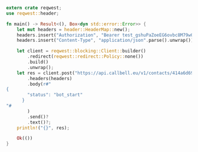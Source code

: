 ```rust
extern crate reqwest;
use reqwest::header;

fn main() -> Result<(), Box<dyn std::error::Error>> {
    let mut headers = header::HeaderMap::new();
    headers.insert("Authorization", "Bearer test_gshuPaZoeEG6ovbc8M79w0QyM".parse().unwrap());
    headers.insert("Content-Type", "application/json".parse().unwrap());

    let client = reqwest::blocking::Client::builder()
        .redirect(reqwest::redirect::Policy::none())
        .build()
        .unwrap();
    let res = client.post("https://api.callbell.eu/v1/contacts/414a6d692bd645ed803f2e7ce360d4c8/bot")
        .headers(headers)
        .body(r#"
{
        "status": "bot_start"
      }
"#
        )
        .send()?
        .text()?;
    println!("{}", res);

    Ok(())
}

```